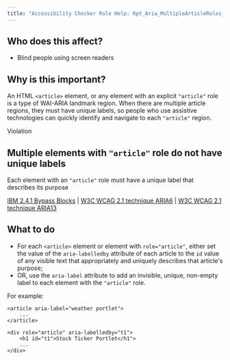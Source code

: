 ```yaml
---
title: "Accessibility Checker Rule Help: Rpt_Aria_MultipleArticleRoles_Implicit"
---
```


<div className="toolHelp">
<Row>
<Column colLg={5} colMd={3} colSm={4} className="toolLeft">

## Who does this affect?

 * Blind people using screen readers

## Why is this important?

An HTML `<article>` element, or any element with an explicit `"article"` role is a type of WAI-ARIA landmark region. When there are multiple article regions, they must have unique labels, so people who use assistive technologies can quickly identify and navigate to each `"article"` region.

</Column>
<Column colLg={11} colMd={5} colSm={4} className="toolMain">

<div id="locLevel" className="level-violation">Violation</div>

## Multiple elements with `"article"` role do not have unique labels
Each element with an `"article"` role must have a unique label that describes its purpose

[IBM 2.4.1 Bypass Blocks](http://www.ibm.com/able/guidelines/ci162/bypass_blocks.html) | [W3C WCAG 2.1 technique ARIA6](https://www.w3.org/WAI/WCAG21/Techniques/aria/ARIA6) |  [W3C WCAG 2.1 technique ARIA13](https://www.w3.org/WAI/WCAG21/Techniques/aria/ARIA13)

<div id="locSnippet"></div>

## What to do

 * For each `<article>` element or element with `role="article"`, either set the value of the `aria-labelledby` attribute of each article to the `id` value of any visible text that appropriately and uniquely describes that article's purpose;
 * OR, use the `aria-label` attribute to add an invisible, unique, non-empty label to each element with the `"article"` role.

For example:

```
<article aria-label="weather portlet">
    ...
</article>

<div role="article" aria-labelledby="t1">
    <h1 id="t1">Stock Ticker Portlet</h1">
    ...
</div>
```

</Column>
</Row>
</div>

